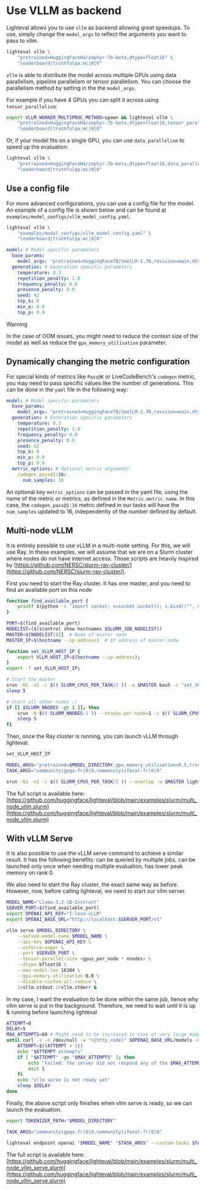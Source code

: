 # Use VLLM as backend

Lighteval allows you to use `vllm` as backend allowing great speedups.
To use, simply change the `model_args` to reflect the arguments you want to pass to vllm.

```bash
lighteval vllm \
    "pretrained=HuggingFaceH4/zephyr-7b-beta,dtype=float16" \
    "leaderboard|truthfulqa:mc|0|0"
```

`vllm` is able to distribute the model across multiple GPUs using data
parallelism, pipeline parallelism or tensor parallelism.
You can choose the parallelism method by setting in the the `model_args`.

For example if you have 4 GPUs you can split it across using `tensor_parallelism`:

```bash
export VLLM_WORKER_MULTIPROC_METHOD=spawn && lighteval vllm \
    "pretrained=HuggingFaceH4/zephyr-7b-beta,dtype=float16,tensor_parallel_size=4" \
    "leaderboard|truthfulqa:mc|0|0"
```

Or, if your model fits on a single GPU, you can use `data_parallelism` to speed up the evaluation:

```bash
lighteval vllm \
    "pretrained=HuggingFaceH4/zephyr-7b-beta,dtype=float16,data_parallel_size=4" \
    "leaderboard|truthfulqa:mc|0|0"
```

## Use a config file

For more advanced configurations, you can use a config file for the model.
An example of a config file is shown below and can be found at `examples/model_configs/vllm_model_config.yaml`.

```bash
lighteval vllm \
    "examples/model_configs/vllm_model_config.yaml" \
    "leaderboard|truthfulqa:mc|0|0"
```

```yaml
model: # Model specific parameters
  base_params:
    model_args: "pretrained=HuggingFaceTB/SmolLM-1.7B,revision=main,dtype=bfloat16" # Model args that you would pass in the command line
  generation: # Generation specific parameters
    temperature: 0.3
    repetition_penalty: 1.0
    frequency_penalty: 0.0
    presence_penalty: 0.0
    seed: 42
    top_k: 0
    min_p: 0.0
    top_p: 0.9
```

> [!WARNING]
> In the case of OOM issues, you might need to reduce the context size of the
> model as well as reduce the `gpu_memory_utilisation` parameter.

## Dynamically changing the metric configuration

For special kinds of metrics like `Pass@K` or LiveCodeBench's `codegen` metric, you may need to pass specific values like the number of
generations. This can be done in the `yaml` file in the following way:

```yaml
model: # Model specific parameters
  base_params:
    model_args: "pretrained=HuggingFaceTB/SmolLM-1.7B,revision=main,dtype=bfloat16" # Model args that you would pass in the command line
  generation: # Generation specific parameters
    temperature: 0.3
    repetition_penalty: 1.0
    frequency_penalty: 0.0
    presence_penalty: 0.0
    seed: 42
    top_k: 0
    min_p: 0.0
    top_p: 0.9
  metric_options: # Optional metric arguments
    codegen_pass@1:16:
      num_samples: 16
```

An optional key `metric_options` can be passed in the yaml file,
using the name of the metric or metrics, as defined in the `Metric.metric_name`.
In this case, the `codegen_pass@1:16` metric defined in our tasks will have the `num_samples` updated to 16,
independently of  the number defined by default.

## Multi-node vLLM

It is entirely possible to use vLLM in a multi-node setting. For this, we will use Ray.
In these examples, we will assume that we are on a Slurm cluster where nodes do not have internet access.
Those scripts are heavily inspired by [https://github.com/NERSC/slurm-ray-cluster/](https://github.com/NERSC/slurm-ray-cluster/).

First you need to start the Ray cluster. It has one master, and you need to find an available
port on this node

```bash
function find_available_port {
    printf $(python -c 'import socket; s=socket.socket(); s.bind(("", 0)); print(s.getsockname()[1]); s.close()')
}

PORT=$(find_available_port)
NODELIST=($(scontrol show hostnames $SLURM_JOB_NODELIST))
MASTER=${NODELIST[0]}  # Name of master node
MASTER_IP=$(hostname --ip-address)  # IP address of master node

function set_VLLM_HOST_IP {
    export VLLM_HOST_IP=$(hostname --ip-address);
}
export -f set_VLLM_HOST_IP;

# Start the master
srun -N1 -n1 -c $(( SLURM_CPUS_PER_TASK/2 )) -w $MASTER bash -c "set_VLLM_HOST_IP; ray start --head --port=$PORT --block" &
sleep 5

# Start all other nodes :)
if [[ $SLURM_NNODES -gt 1 ]]; then
    srun -N $(( SLURM_NNODES-1 )) --ntasks-per-node=1 -c $(( SLURM_CPUS_PER_TASK/2 )) -x $MASTER bash -c "set_VLLM_HOST_IP; ray start --address=$MASTER_IP:$PORT --block" &
    sleep 5
fi
```

Then, once the Ray cluster is running, you can launch vLLM through lighteval.

```bash
set_VLLM_HOST_IP

MODEL_ARGS="pretrained=$MODEL_DIRECTORY,gpu_memory_utilisation=0.5,trust_remote_code=False,dtype=bfloat16,max_model_length=16384,tensor_parallel_size=<gpus_per_node * nnodes>"
TASK_ARGS="community|gpqa-fr|0|0,community|ifeval-fr|0|0"

srun -N1 -n1 -c $(( SLURM_CPUS_PER_TASK/2 )) --overlap -w $MASTER lighteval vllm "$MODEL_ARGS" "$TASK_ARGS" --custom-tasks $TASK_FILE
```

The full script is available here: [https://github.com/huggingface/lighteval/blob/main/examples/slurm/multi_node_vllm.slurm](https://github.com/huggingface/lighteval/blob/main/examples/slurm/multi_node_vllm.slurm)

## With vLLM Serve

It is also possible to use the vLLM serve command to achieve a similar result.
It has the following benefits: can be queried by multiple jobs, can be launched only once when needing multiple evaluation,
has lower peak memory on rank 0.

We also need to start the Ray cluster, the exact same way as before. However, now,
before calling lighteval, we need to start our vllm server.

```bash
MODEL_NAME="Llama-3.2-1B-Instruct"
SERVER_PORT=$(find_available_port)
export OPENAI_API_KEY="I-love-vLLM"
export OPENAI_BASE_URL="http://localhost:$SERVER_PORT/v1"

vllm serve $MODEL_DIRECTORY \
    --served-model-name $MODEL_NAME \
    --api-key $OPENAI_API_KEY \
    --enforce-eager \
    --port $SERVER_PORT \
    --tensor-parallel-size <gpus_per_node * nnodes> \
    --dtype bfloat16 \
    --max-model-len 16384 \
    --gpu-memory-utilization 0.8 \
    --disable-custom-all-reduce \
    1>vllm.stdout 2>vllm.stderr &
```

In my case, I want the evaluation to be done within the same job, hence why vllm serve
is put in the background. Therefore, we need to wait until it is up & running before
launching lighteval

```bash
ATTEMPT=0
DELAY=5
MAX_ATTEMPTS=60 # Might need to be increased in case of very large model
until curl -s -o /dev/null -w "%{http_code}" $OPENAI_BASE_URL/models -H "Authorization: Bearer $OPENAI_API_KEY" | grep -E "^2[0-9]{2}$"; do
    ATTEMPT=$((ATTEMPT + 1))
    echo "$ATTEMPT attempts"
    if [ "$ATTEMPT" -ge "$MAX_ATTEMPTS" ]; then
        echo "Failed: the server did not respond any of the $MAX_ATTEMPTS requests."
        exit 1
    fi
    echo "vllm serve is not ready yet"
    sleep $DELAY
done
```

Finally, the above script only finishes when vllm serve is ready, so we can launch
the evaluation.

```bash
export TOKENIZER_PATH="$MODEL_DIRECTORY"

TASK_ARGS="community|gpqa-fr|0|0,community|ifeval-fr|0|0"

lighteval endpoint openai "$MODEL_NAME" "$TASK_ARGS" --custom-tasks $TASK_FILE
```

The full script is available here:
[https://github.com/huggingface/lighteval/blob/main/examples/slurm/multi_node_vllm_serve.slurm](https://github.com/huggingface/lighteval/blob/main/examples/slurm/multi_node_vllm_serve.slurm)
